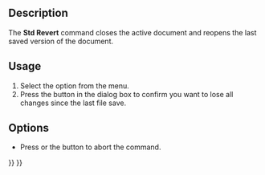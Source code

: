 <languages/>

{{Docnav
|[[Std_SaveAll|SaveAll]]
|[[Std_Import|Import]]
|[[Std_File_Menu|Std File Menu]]
|IconL=Std_SaveAll.svg
|IconR=Std_Import.svg
|IconC=Freecad.svg
}}

<div class="mw-translate-fuzzy">
{{GuiCommand/ro|Name=Std Revert|Name/ro=Restabilire|MenuLocation=[[Std_File_Menu/ro|File]] → Restabilire|Workbenches=All|Shortcut=|SeeAlso=}}
</div>

==Description==

The '''Std Revert''' command closes the active document and reopens the last saved version of the document.

==Usage==

# Select the {{MenuCommand|File → [[Image:Std_Revert.svg|16px]] Revert}} option from the menu.
# Press the {{Button|Yes}} button in the dialog box to confirm you want to lose all changes since the last file save.

==Options==

* Press {{KEY|Esc}} or the {{Button|No}} button to abort the command.


{{Docnav
|[[Std_SaveAll|SaveAll]]
|[[Std_Import|Import]]
|[[Std_File_Menu|Std File Menu]]
|IconL=Std_SaveAll.svg
|IconR=Std_Import.svg
|IconC=Freecad.svg
}}

{{Std_Base_navi{{#translation:}}}}
{{Userdocnavi{{#translation:}}}}